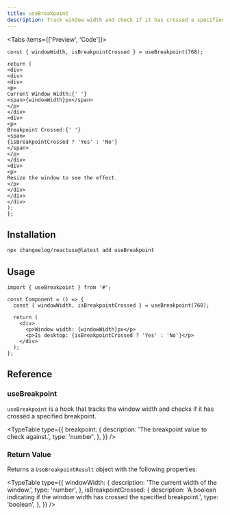 ```yaml
---
title: useBreakpoint
description: Track window width and check if it has crossed a specified breakpoint
---
```


<Tabs items={['Preview', 'Code']}>
  <Tab value="Preview">
    <UseBreakpointDemo />
  </Tab>
  <Tab value="Code">
  ```tsx
  const { windowWidth, isBreakpointCrossed } = useBreakpoint(768);

return (
<div>
<div>
<div>
<p>
Current Window Width:{' '}
<span>{windowWidth}px</span>
</p>
</div>
<div>
<p>
Breakpoint Crossed:{' '}
<span>
{isBreakpointCrossed ? 'Yes' : 'No'}
</span>
</p>
</div>
<div>
<p>
Resize the window to see the effect.
</p>
</div>
</div>
</div>
);
};

````
</Tab>
</Tabs>

## Installation

```bash
npx changeelog/reactuse@latest add useBreakpoint
````

## Usage

```tsx
import { useBreakpoint } from '#';

const Component = () => {
  const { windowWidth, isBreakpointCrossed } = useBreakpoint(768);

  return (
    <div>
      <p>Window width: {windowWidth}px</p>
      <p>Is desktop: {isBreakpointCrossed ? 'Yes' : 'No'}</p>
    </div>
  );
};
```

## Reference

### useBreakpoint

`useBreakpoint` is a hook that tracks the window width and checks if it has crossed a specified breakpoint.

<TypeTable
  type={{
    breakpoint: {
      description: 'The breakpoint value to check against.',
      type: 'number',
    },
  }}
/>

### Return Value

Returns a `UseBreakpointResult` object with the following properties:

<TypeTable
  type={{
    windowWidth: {
      description: 'The current width of the window.',
      type: 'number',
    },
    isBreakpointCrossed: {
      description:
        'A boolean indicating if the window width has crossed the specified breakpoint.',
      type: 'boolean',
    },
  }}
/>

